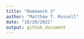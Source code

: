 ```yaml
---
title: "Homework 3"
author: "Matthew T. Russell"
date: "10/20/2021"
output: github_document
---
```

